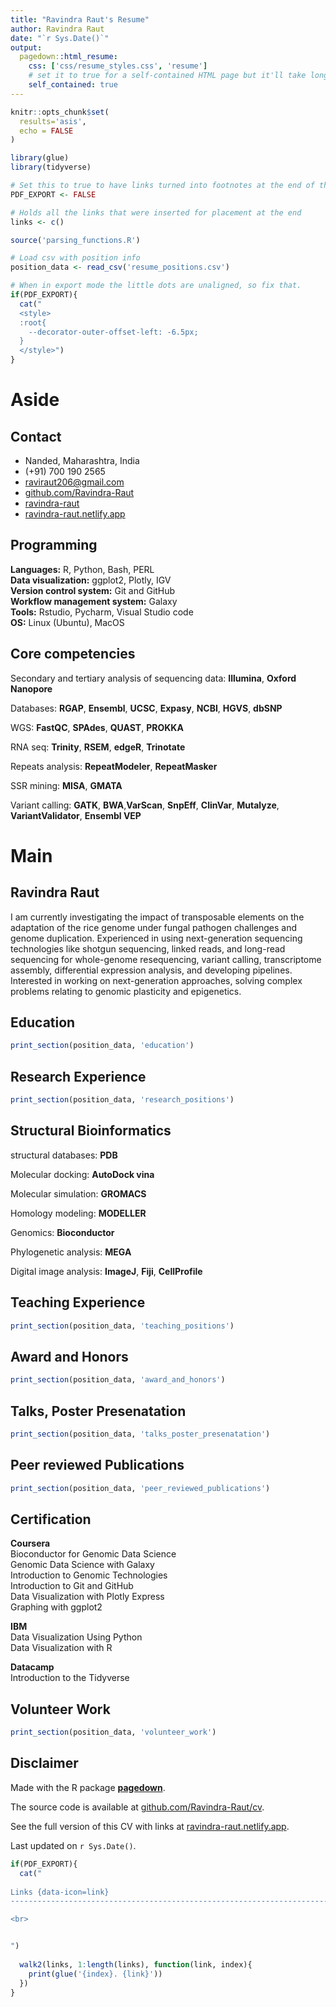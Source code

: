 ```yaml
---
title: "Ravindra Raut's Resume"
author: Ravindra Raut
date: "`r Sys.Date()`"
output:
  pagedown::html_resume:
    css: ['css/resume_styles.css', 'resume']
    # set it to true for a self-contained HTML page but it'll take longer to render
    self_contained: true
---
```


```r
knitr::opts_chunk$set(
  results='asis', 
  echo = FALSE
)

library(glue)
library(tidyverse)

# Set this to true to have links turned into footnotes at the end of the document
PDF_EXPORT <- FALSE

# Holds all the links that were inserted for placement at the end
links <- c()

source('parsing_functions.R')

# Load csv with position info
position_data <- read_csv('resume_positions.csv')
```


```r
# When in export mode the little dots are unaligned, so fix that. 
if(PDF_EXPORT){
  cat("
  <style>
  :root{
    --decorator-outer-offset-left: -6.5px;
  }
  </style>")
}
```


Aside
================================================================================

Contact {#contact}
--------------------------------------------------------------------------------

- <i class="fas fa-home"></i> Nanded, Maharashtra, India
- <i class='fa fa-phone'></i> (+91) 700 190 2565
- <i class='fa fa-envelope'></i> [raviraut206@gmail.com](raviraut206@gmail.com)
- <i class='fa fa-github'></i> [github.com/Ravindra-Raut](https://github.com/Ravindra-Raut/)
- <i class='fa fa-linkedin'></i> [ravindra-raut](https://www.linkedin.com/in/ravindra-raut-9402bb69/)
- <i class='fa fa-laptop'></i> [ravindra-raut.netlify.app](https://ravindra-raut.netlify.app/)

Programming {#skills}
--------------------------------------------------------------------------------
**Languages:** R, Python, Bash, PERL\
**Data visualization:** ggplot2, Plotly, IGV\
**Version control system:** Git and GitHub\
**Workflow management system:** Galaxy\
**Tools:** Rstudio, Pycharm, Visual Studio code\
**OS:** Linux (Ubuntu), MacOS\

Core competencies 
--------------------------------------------------------------------------------
Secondary and tertiary analysis of sequencing data: **Illumina**, **Oxford Nanopore**\

Databases: **RGAP**, **Ensembl**, **UCSC**, **Expasy**, **NCBI**, **HGVS**, **dbSNP**\

WGS: **FastQC**, **SPAdes**, **QUAST**, **PROKKA**\

RNA seq: **Trinity**, **RSEM**, **edgeR**, **Trinotate**\

Repeats analysis: **RepeatModeler**, **RepeatMasker**\

SSR mining: **MISA**, **GMATA**\

Variant calling: **GATK**, **BWA**,**VarScan**, **SnpEff**, **ClinVar**, **Mutalyze**, **VariantValidator**, **Ensembl VEP**\

Main
================================================================================

Ravindra Raut {#title}
--------------------------------------------------------------------------------
I am currently investigating the impact of transposable elements on the adaptation of the rice genome under fungal pathogen challenges and genome duplication. Experienced in using next-generation sequencing technologies like shotgun sequencing, linked reads, and long-read sequencing for whole-genome resequencing, variant calling, transcriptome assembly, differential expression analysis, and developing pipelines. Interested in working on next-generation approaches, solving complex problems relating to genomic plasticity and epigenetics.

Education {data-icon=graduation-cap data-concise=true}
--------------------------------------------------------------------------------

```r
print_section(position_data, 'education')
```



Research Experience {data-icon=flask}
--------------------------------------------------------------------------------

```r
print_section(position_data, 'research_positions')
```

:::aside

Structural Bioinformatics
--------------------------------------------------------------------------------
structural databases: **PDB**\ 

Molecular docking: **AutoDock vina**\

Molecular simulation: **GROMACS**\

Homology modeling: **MODELLER**\

Genomics: **Bioconductor**\

Phylogenetic analysis: **MEGA**\

Digital image analysis: **ImageJ**, **Fiji**, **CellProfile**

:::


Teaching Experience {data-icon=chalkboard-teacher}
--------------------------------------------------------------------------------

```r
print_section(position_data, 'teaching_positions')
```



Award and Honors {data-icon=medal}
--------------------------------------------------------------------------------

```r
print_section(position_data, 'award_and_honors')
```


Talks, Poster Presenatation {data-icon=slideshare}
--------------------------------------------------------------------------------

```r
print_section(position_data, 'talks_poster_presenatation')
```


Peer reviewed Publications {data-icon=book}
--------------------------------------------------------------------------------

```r
print_section(position_data, 'peer_reviewed_publications')
```


:::aside
Certification {data-icon=certificate} 
--------------------------------------------------------------------------------
**Coursera**\
Bioconductor for Genomic Data Science\
Genomic Data Science with Galaxy\
Introduction to Genomic Technologies\
Introduction to Git and GitHub\
Data Visualization with Plotly Express\
Graphing with ggplot2\

**IBM**\
Data Visualization Using Python\
Data Visualization with R\

**Datacamp**\
Introduction to the Tidyverse\

:::

Volunteer Work {data-icon=group}
--------------------------------------------------------------------------------

```r
print_section(position_data, 'volunteer_work')
```


:::aside

Disclaimer {#disclaimer}
--------------------------------------------------------------------------------

Made with the R package [**pagedown**](https://github.com/rstudio/pagedown). 

The source code is available at [github.com/Ravindra-Raut/cv](https://github.com/Ravindra-Raut/cv).

See the full version of this CV with links at [ravindra-raut.netlify.app](https://ravindra-raut.netlify.app/cv).

Last updated on `r Sys.Date()`.

:::


```r
if(PDF_EXPORT){
  cat("
  
Links {data-icon=link}
--------------------------------------------------------------------------------

<br>


")
  
  walk2(links, 1:length(links), function(link, index){
    print(glue('{index}. {link}'))
  })
}
```


